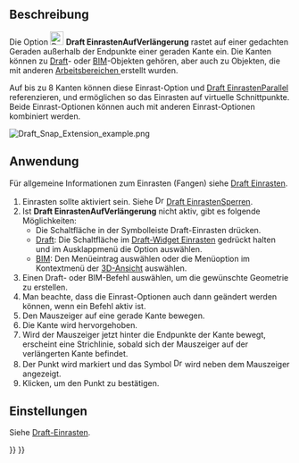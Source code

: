 <languages/>

{{Docnav/de
|[[Draft_Snap_Perpendicular/de|EinrastenSenkrecht]]
|[[Draft_Snap_Parallel/de|EinrastenParallel]]
|[[Draft_Workbench/de|Draft]]
|IconL=Draft_Snap_Perpendicular.svg
|IconR=Draft_Snap_Parallel.svg
|IconC=Workbench_Draft.svg
}}

{{GuiCommand/de
|Name=Draft Snap Extension
|Name/de=Draft EinrastenAufVerlängerung
|MenuLocation=Einrasten → Einrasten auf Verlängerung
|Workbenches=[[Draft_Workbench/de|Draft]], [[BIM_Workbench/de|BIM]]
|SeeAlso=[[Draft_Snap/de|Draft Einrasten]], [[Draft_Snap_Lock/de|Draft EinrastenSperren]]
}}

<span id="Description"></span>
== Beschreibung ==

Die Option [[Image:Draft_Snap_Extension.svg|24px]] '''Draft EinrastenAufVerlängerung''' rastet auf einer gedachten Geraden außerhalb der Endpunkte einer geraden Kante ein. Die Kanten können zu [[Draft_Workbench/de|Draft]]- oder [[BIM_Workbench/de|BIM]]-Objekten gehören, aber auch zu Objekten, die mit anderen [[Workbenches/de|Arbeitsbereichen ]] erstellt wurden.

Auf bis zu 8 Kanten können diese Einrast-Option und [[Draft_Snap_Extension/de|Draft EinrastenParallel]] referenzieren, und ermöglichen so das Einrasten auf virtuelle Schnittpunkte. Beide Einrast-Optionen können auch mit anderen Einrast-Optionen kombiniert werden.

[[Image:Draft_Snap_Extension_example.png]]
{{Caption|Einrasten des zweiten Punktes einer Linie auf der Verlängerung einer Kante}}

<span id="Usage"></span>
==Anwendung==

Für allgemeine Informationen zum Einrasten (Fangen) siehe [[Draft_Snap/de|Draft Einrasten]].

# Einrasten sollte aktiviert sein. Siehe [[Image:Draft_Snap_Lock.svg|16px]] [[Draft_Snap_Lock/de|Draft EinrastenSperren]].
# Ist '''Draft EinrastenAufVerlängerung''' nicht aktiv, gibt es folgende Möglichkeiten:
#* Die Schaltfläche  {{Button|[[Image:Draft_Snap_Extension.svg|16px]] [[Draft_Snap_Extension/de|Einrasten auf Verlängerung]]}}  in der Symbolleiste Draft-Einrasten drücken.
#* [[Draft_Workbench/de|Draft]]: Die Schaltfläche {{Button|[[Image:Draft_Snap_Lock.svg|x16px]][[Image:Toolbar_flyout_arrow.svg|x16px]]}} im [[Draft_snap_widget/de|Draft-Widget Einrasten]] gedrückt halten und im Ausklappmenü die Option {{MenuCommand|[[Image:Draft_Snap_Extension.svg|16px]] Einrasten auf Verlängerung}} auswählen.
#* [[BIM_Workbench/de|BIM]]: Den Menüeintrag {{MenuCommand|Einrasten → [[Image:Draft_Snap_Extension.svg|16px]] Einrasten auf Verlängerung}} auswählen oder die Menüoption im Kontextmenü der [[3D_view/de|3D-Ansicht]] auswählen.
# Einen Draft- oder BIM-Befehl auswählen, um die gewünschte Geometrie zu erstellen.
# Man beachte, dass die Einrast-Optionen auch dann geändert werden können, wenn ein Befehl aktiv ist.
# Den Mauszeiger auf eine gerade Kante bewegen.
# Die Kante wird hervorgehoben.
# Wird der Mauszeiger jetzt hinter die Endpunkte der Kante bewegt, erscheint eine Strichlinie, sobald sich der Mauszeiger auf der verlängerten Kante befindet.
# Der Punkt wird markiert und das Symbol [[Image:Draft_Snap_Extension.svg|16px]] wird neben dem Mauszeiger angezeigt.
# Klicken, um den Punkt zu bestätigen.

<span id="Preferences"></span>
==Einstellungen==

Siehe [[Draft_Snap/de#Einstellungen|Draft-Einrasten]].


{{Docnav/de
|[[Draft_Snap_Perpendicular/de|EinrastenSenkrecht]]
|[[Draft_Snap_Parallel/de|EinrastenParallel]]
|[[Draft_Workbench/de|Draft]]
|IconL=Draft_Snap_Perpendicular.svg
|IconR=Draft_Snap_Parallel.svg
|IconC=Workbench_Draft.svg
}}

{{Draft Tools navi{{#translation:}}}}
{{Userdocnavi{{#translation:}}}}